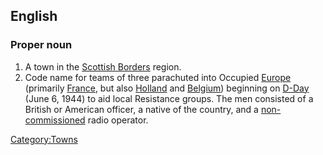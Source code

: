 ==English==
{{wikipedia}}

===Proper noun===
{{en-proper noun}}

# A town in the [[w:Scottish Borders|Scottish Borders]] region.
# Code name for teams of three parachuted into Occupied [[Europe]] (primarily [[France]], but also [[Holland]] and [[Belgium]]) beginning on [[D-Day]] (June 6, 1944) to aid local Resistance groups. The men consisted of a British or American officer, a native of the country, and a [[non-commissioned]] radio operator.

[[Category:Towns]]